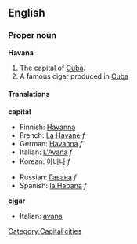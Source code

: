 {{wikipedia}}
==English==

===Proper noun===
'''Havana'''
# The capital of [[Cuba]].
# A famous cigar produced in [[Cuba]]

====Translations====
'''capital'''
{{top}}
*Finnish: [[Havanna]]
*French: [[La Havane]] ''f''
*German: [[Havanna]] ''f''
*Italian: [[L'Avana]] ''f''
*Korean: [[아바나]] ''f''
{{mid}}
*Russian: [[Гавана]] ''f''
*Spanish: [[la Habana]] ''f''
{{bottom}}
'''cigar'''
{{top}}
*Italian: [[avana]] {{m}}
{{mid}}
{{bottom}}

[[Category:Capital cities]]